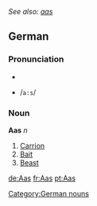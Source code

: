 ''See also: [[aas]]''
==German==
===Pronunciation===
*{{IPA|/aːs/}}
*{{SAMPA}} /<tt>a:s</tt>/

===Noun===
'''Aas''' ''n''
#[[carrion|Carrion]]
#[[bait|Bait]]
#[[beast|Beast]]

{{de-decl-noun|Aas|Aase]], [[Äser|Aases|Aase]], [[Äser|Aas]], [[Aase|Aasen]], [[Äsern|Aas|Aase]], [[Äser}}

[[Category:German nouns]]

[[de:Aas]]
[[fr:Aas]]
[[pt:Aas]]